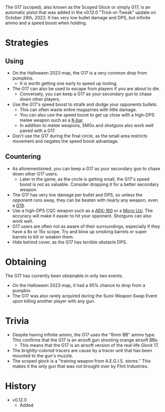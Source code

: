 <Event />

The G17 (scoped), also known as the Scoped Glock or simply G17, is an automatic pistol that was added in the v0.12.0 "Trick-or-Tweak" update on October 29th, 2023. It has very low bullet damage and DPS, but infinite ammo and a speed boost when holding.

# Strategies
## Using
- On the Halloween 2023 map, the G17 is a very common drop from pumpkins.
  - It is worth getting one early to speed up looting.
- The G17 can also be used to escape from players if you are about to die.
  - Conversely, you can keep a G17 as your secondary gun to chase down other players.
- Use the G17's speed boost to strafe and dodge your opponents bullets.
  - This can often waste entire magazines with little damage.
  - You can also use the speed boost to get up close with a high-DPS melee weapon such as a [K-bar](/weapons/melee/kbar).
  - In addition to melee weapons, SMGs and shotguns also work well paired with a G17.
- Don't use the G17 during the final circle, as the small area restricts movement and negates the speed boost advantage.

## Countering
- As aforementioned, you can keep a G17 as your secondary gun to chase down other G17 users.
  - Later in the game, as the circle is getting small, the G17's speed boost is not as valuable. Consider dropping it for a better secondary weapon.
- The G17 has very low damage per bullet and DPS, so unless the opponent runs away, they can be beaten with nearly any weapon, even a [G19](/weapons/guns/g19).
- Use a high-DPS CQC weapon such as a [ARX-160](/weapons/guns/arx160) or a [Micro Uzi](/weapons/guns/micro_uzi). The accuracy will make it easier to hit your opponent. Shotguns can also work well.
- G17 users are often not as aware of their surroundings, especially if they have a 8x or 15x scope. Try and blow up smoking barrels or super barrels to kill or weaken them.
- Hide behind cover, as the G17 has terrible obstacle DPS.

# Obtaining
The G17 has currently been obtainable in only two events.
- On the Halloween 2023 map, it had a 95% chance to drop from a pumpkin.
- The G17 was also rarely acquired during the Suroi Weapon Swap Event upon killing another player with any gun.

# Trivia
- Despite having infinite ammo, the G17 uses the "6mm BB" ammo type. This confirms that the G17 is an airsoft gun shooting orange airsoft BBs.
  - This means that the G17 is an airsoft version of the real-life Glock 17.
- The brightly-colored tracers are cause by a tracer unit that has been mounted to the gun's muzzle.
- The scoped glock is a "training weapon from A.E.G.I.S. stores." This makes it the only gun that was not brought over by Flint Industries.

# History
- v0.12.0
  - Added
